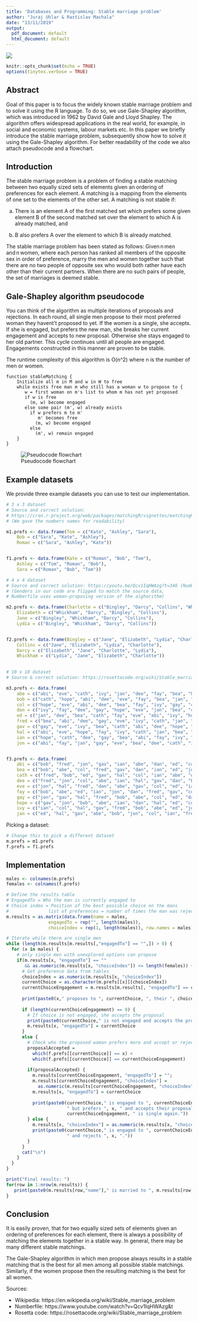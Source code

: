 ```yaml
---
title: 'Databases and Programming: Stable marriage problem'
author: "Juraj Uhlar & Rastislav Machala"
date: "13/11/2019"
output:
  pdf_document: default
  html_document: default
---
```


![](./FEPlogo.png)

```r
knitr::opts_chunk$set(echo = TRUE)
options(tinytex.verbose = TRUE)

```


## Abstract 

Goal of this paper is to focus the widely known stable marriage problem and to solve it using the R language. To do so, we use Gale-Shapley algorithm, which was introduced in 1962 by David Gale and Lloyd Shapley. The algorithm offers widespread applications in the real world, for example, in social and economic systems, labour markets etc. In this paper we briefly introduce the stable marriage problem, subsequently show how to solve it using the Gale-Shapley algorithm. For better readability of the code we also attach pseudocode and a flowchart.

## Introduction

The stable marriage problem is a problem of finding a stable matching between two equally sized sets of elements given an ordering of preferences for each element. A matching is a mapping from the elements of one set to the elements of the other set. A matching is not stable if:  

a) There is an element A of the first matched set which prefers some given element B of the second matched set over the element to which A is already matched, and 

b) B also prefers A over the element to which B is already matched. 

The stable marriage problem has been stated as follows: Given n men and n women, where each person has ranked all members of the opposite sex in order of preference, marry the men and women together such that there are no two people of opposite sex who would both rather have each other than their current partners. When there are no such pairs of people, the set of marriages is deemed stable.

## Gale-Shapley algorithm pseudocode

You can think of the algorithm as multiple iterations of proposals and rejections. In each round, all single men propose to their most preferred woman they havent't proposed to yet. If the women is a single, she accepts. If she is engaged, but prefers the new man, she breaks her current engagement and accepts to new proposal. Otherwise she stays engaged to her old partner. This cycle continues until all people are engaged. Engagements constructed in this manner are proven to be stable.

The runtime complexity of this algorithm is O(n^2) where n is the number of men or women.

```{}
function stableMatching {
    Initialize all m in M and w in W to free
    while exists free man m who still has a woman w to propose to {
       w = first woman on m's list to whom m has not yet proposed
       if w is free
         (m, w) become engaged
       else some pair (m', w) already exists
         if w prefers m to m'
            m' becomes free
           (m, w) become engaged 
         else
           (m', w) remain engaged
    }
}
```



![Pseudocode flowchart](./flowchartFinal.png)



## Example datasets

We provide three example datasets you can use to test our implementation.


```r
# 3 x 3 dataset
# Source and correct solution:
# https://cran.r-project.org/web/packages/matchingR/vignettes/matchingR-intro.html
# (We gave the numbers names for readability)

m1.prefs <- data.frame(Tom = c("Kate", "Ashley", "Sara"),
    Bob = c("Sara", "Kate", "Ashley"),
    Roman = c("Sara", "Ashley", "Kate"))


f1.prefs <- data.frame(Kate = c("Roman", "Bob", "Tom"),
    Ashley = c("Tom", "Roman", "Bob"),
    Sara = c("Roman", "Bob", "Tom"))

```


```r
# 4 x 4 dataset
# Source and correct solution: https://youtu.be/Qcv1IqHWAzg?t=346 (Numberfile)
# (Genders in our code are flipped to match the source data,
# Numberfile uses woman-proposing version of the alghorithm)

m2.prefs <- data.frame(Charlotte = c("Bingley", "Darcy", "Collins", "Whickham"),
    Elizabeth = c("Whickham", "Darcy", "Bingley", "Collins"),
    Jane = c("Bingley", "Whickham", "Darcy", "Collins"),
    Lydia = c("Bingley", "Whickham", "Darcy", "Collins"))


f2.prefs <- data.frame(Bingley = c("Jane", "Elizabeth", "Lydia", "Charlotte"),
    Collins = c("Jane", "Elizabeth", "Lydia", "Charlotte"),
    Darcy = c("Elizabeth", "Jane", "Charlotte", "Lydia"),
    Whickham = c("Lydia", "Jane", "Elizabeth", "Charlotte"))
 
```


```r
# 10 x 10 dataset
# Source & correct solution: https://rosettacode.org/wiki/Stable_marriage_problem

m3.prefs <- data.frame(
    abe = c("abi", "eve", "cath", "ivy", "jan", "dee", "fay", "bea", "hope", "gay"),
    bob = c("cath", "hope", "abi", "dee", "eve", "fay", "bea", "jan", "ivy", "gay"),
    col = c("hope", "eve", "abi", "dee", "bea", "fay", "ivy", "gay", "cath", "jan"),
    dan = c("ivy", "fay", "dee", "gay", "hope", "eve", "jan", "bea", "cath", "abi"),
    ed = c("jan", "dee", "bea", "cath", "fay", "eve", "abi", "ivy", "hope", "gay"),
    fred = c("bea", "abi", "dee", "gay", "eve", "ivy", "cath", "jan", "hope", "fay"),
    gav = c("gay", "eve", "ivy", "bea", "cath", "abi", "dee", "hope", "jan", "fay"),
    hal = c("abi", "eve", "hope", "fay", "ivy", "cath", "jan", "bea", "gay", "dee"),
    ian = c("hope", "cath", "dee", "gay", "bea", "abi", "fay", "ivy", "jan", "eve"),
    jon = c("abi", "fay", "jan", "gay", "eve", "bea", "dee", "cath", "ivy", "hope"))


f3.prefs <- data.frame(
    abi = c("bob", "fred", "jon", "gav", "ian", "abe", "dan", "ed", "col", "hal"),
    bea = c("bob", "abe", "col", "fred", "gav", "dan", "ian", "ed", "jon", "hal"),
    cath = c("fred", "bob", "ed", "gav", "hal", "col", "ian", "abe", "dan", "jon"),
    dee = c("fred", "jon", "col", "abe", "ian", "hal", "gav", "dan", "bob", "ed"),
    eve = c("jon", "hal", "fred", "dan", "abe", "gav", "col", "ed", "ian", "bob"),
    fay = c("bob", "abe", "ed", "ian", "jon", "dan", "fred", "gav", "col", "hal"),
    gay = c("jon", "gav", "hal", "fred", "bob", "abe", "col", "ed", "dan", "ian"),
    hope = c("gav", "jon", "bob", "abe", "ian", "dan", "hal", "ed", "col", "fred"),
    ivy = c("ian", "col", "hal", "gav", "fred", "bob", "abe", "ed", "jon", "dan"),
    jan = c("ed", "hal", "gav", "abe", "bob", "jon", "col", "ian", "fred", "dan"))
```


Picking a dataset:

```r
# Change this to pick a different dataset
m.prefs = m1.prefs
f.prefs = f1.prefs
```



## Implementation


```r
males <- colnames(m.prefs)
females <- colnames(f.prefs)

# Define the results table
# EngagedTo = Who the man is currently engaged to
# Choice index = Position of the best possible choice on the mans 
#               list of preferences = number of times the man was rejected.
m.results = as.matrix(data.frame(name = males,
                engagedTo = rep("", length(males)),
                choiceIndex = rep(1, length(males)), row.names = males))

# Iterate while there are single men
while (length(m.results[m.results[,"engagedTo"] == "",]) > 0) {
  for (x in males) {
    # only single men with unexplored options can propose
    if(m.results[x, "engagedTo"] == "" 
       && as.numeric(m.results[x, "choiceIndex"]) <= length(females)) {
      # Get preference data from tables
      choiceIndex = as.numeric(m.results[x, "choiceIndex"])
      currentChoice = as.character(m.prefs[[x]][choiceIndex])
      currentChoiceEngagement = m.results[m.results[, "engagedTo"] == currentChoice,"name"]
      
      print(paste0(x," proposes to ", currentChoice, ", their ", choiceIndex, ". choice."))
  
      if (length(currentChoiceEngagement) == 0) {
        # If choice is not engaged, she accepts the proposal
        print(paste0(currentChoice," is not engaged and accepts the proposal from ", x, "."))
        m.results[x, "engagedTo"] = currentChoice
      }
      else {
        # Check who the proposed woman prefers more and accept or reject the proposal
        proposalAccepted = 
          which(f.prefs[[currentChoice]] == x) < 
          which(f.prefs[[currentChoice]] == currentChoiceEngagement)
  
        if(proposalAccepted) {
          m.results[currentChoiceEngagement, "engagedTo"] = "";
          m.results[currentChoiceEngagement, "choiceIndex"] = 
            as.numeric(m.results[currentChoiceEngagement, "choiceIndex"]) + 1
          m.results[x, "engagedTo"] = currentChoice
          
          print(paste0(currentChoice," is engaged to ", currentChoiceEngagement, 
                       " but prefers ", x, " and accepts their proposal. ",
                       currentChoiceEngagement, " is single again."))
        } else {
          m.results[x, "choiceIndex"] = as.numeric(m.results[x, "choiceIndex"]) + 1
          print(paste0(currentChoice," is engaged to ", currentChoiceEngagement,
                       " and rejects ", x, "."))
        }
      }
      cat("\n")
    }
  }
}
```

```r
print("Final results: ")
for(row in 1:nrow(m.results)) {
   print(paste0(m.results[row,"name"]," is married to ", m.results[row, "engagedTo"],", his ", m.results[row, "choiceIndex"],". choice."))
}
```


## Conclusion 

It is easily proven, that for two equally sized sets of elements given an ordering of preferences for each element, there is always a possibility of matching the elements together in a stable way. In general, there may be many different stable matchings. 

The Gale-Shapley algorithm in which men propose always results in a stable matching that is the best for all men among all possible stable matchings. Similarly, if the women propose then the resulting matching is the best for all women.


Sources:

* Wikipedia: https://en.wikipedia.org/wiki/Stable_marriage_problem
* Numberfile: https://www.youtube.com/watch?v=Qcv1IqHWAzg&t
* Rosetta code: https://rosettacode.org/wiki/Stable_marriage_problem
